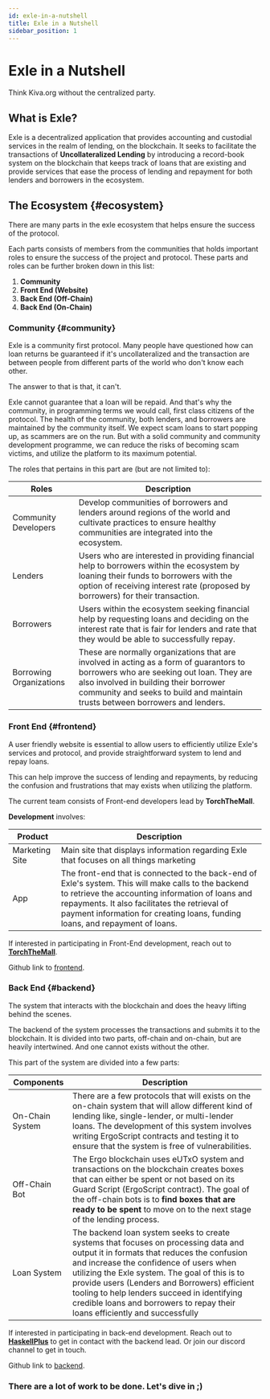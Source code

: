 ```yaml
---
id: exle-in-a-nutshell
title: Exle in a Nutshell
sidebar_position: 1
---
```


# Exle in a Nutshell

Think Kiva.org without the centralized party.

## What is Exle?

Exle is a decentralized application that provides accounting and custodial services in the realm of lending, on the blockchain. It seeks to facilitate the transactions of **Uncollateralized Lending** by introducing a record-book system on the blockchain that keeps track of loans that are existing and provide services that ease the process of lending and repayment for both lenders and borrowers in the ecosystem. 

## The Ecosystem {#ecosystem}
There are many parts in the exle ecosystem that helps ensure the success of the protocol. 

Each parts consists of members from the communities that holds important roles to ensure the success of the project and protocol. These parts and roles can be further broken down in this list:

1. **Community**
2. **Front End (Website)**
3. **Back End (Off-Chain)**
4. **Back End (On-Chain)**


### **Community** {#community}

Exle is a community first protocol. Many people have questioned how can loan returns be guaranteed if it's uncollateralized and the transaction are between people from different parts of the world who don't know each other.

The answer to that is that, it can't.

Exle cannot guarantee that a loan will be repaid. And that's why the community, in programming terms we would call, first class citizens of the protocol. The health of the community, both lenders, and borrowers are maintained by the community itself. We expect scam loans to start popping up, as scammers are on the run. But with a solid community and community development programme, we can reduce the risks of becoming scam victims, and utilize the platform to its maximum potential.

The roles that pertains in this part are (but are not limited to):

| Roles | Description |
| ----------- | ----------- |
| Community Developers | Develop communities of borrowers and lenders around regions of the world and cultivate practices to ensure healthy communities are integrated into the ecosystem.|
| Lenders | Users who are interested in providing financial help to borrowers within the ecosystem by loaning their funds to borrowers with the option of receiving interest rate (proposed by borrowers) for their transaction. |
| Borrowers | Users within the ecosystem seeking financial help by requesting loans and deciding on the interest rate that is fair for lenders and rate that they would be able to successfully repay. |
| Borrowing Organizations | These are normally organizations that are involved in acting as a form of guarantors to borrowers who are seeking out loan. They are also involved in building their borrower community and seeks to build and maintain trusts between borrowers and lenders.|

### **Front End** {#frontend}
A user friendly website is essential to allow users to efficiently utilize Exle's services and protocol, and provide straightforward system to lend and repay loans.

This can help improve the success of lending and repayments, by reducing the confusion and frustrations that may exists when utilizing the platform.

The current team consists of Front-end developers lead by **TorchTheMall**.

**Development** involves:

| Product | Description |
| ----------- | --------- |
| Marketing Site | Main site that displays information regarding Exle that focuses on all things marketing |
| App | The front-end that is connected to the back-end of Exle's system. This will make calls to the backend to retrieve the accounting information of loans and repayments. It also facilitates the retrieval of payment information for creating loans, funding loans, and repayment of loans. |

If interested in participating in Front-End development, reach out to [**TorchTheMall**](https://twitter.com/lommaj).

Github link to [frontend](https://github.com/Ergo-Lend/front-end).


### **Back End** {#backend}
The system that interacts with the blockchain and does the heavy lifting behind the scenes.

The backend of the system processes the transactions and submits it to the blockchain. It is divided into two parts, off-chain and on-chain, but are heavily intertwined. And one cannot exists without the other.

This part of the system are divided into a few parts:

| Components | Description |
| ----------- | ------------ |
| On-Chain System | There are a few protocols that will exists on the on-chain system that will allow different kind of lending like, single-lender, or multi-lender loans. The development of this system involves writing ErgoScript contracts and testing it to ensure that the system is free of vulnerabilities. |
| Off-Chain Bot | The Ergo blockchain uses eUTxO system and transactions on the blockchain creates boxes that can either be spent or not based on its Guard Script (ErgoScript contract). The goal of the off-chain bots is to **find boxes that are ready to be spent** to move on to the next stage of the lending process. |
| Loan System | The backend loan system seeks to create systems that focuses on processing data and output it in formats that reduces the confusion and increase the confidence of users when utilizing the Exle system. The goal of this is to provide users (Lenders and Borrowers) efficient tooling to help lenders succeed in identifying credible loans and borrowers to repay their loans efficiently and successfully |

If interested in participating in back-end development. Reach out to [**HaskellPlus**](https://twitter.com/Haskell_plus) to get in contact with the backend lead. Or join our discord channel to get in touch.

Github link to [backend](https://github.com/Ergo-Lend/exle-dot).

### There are a lot of work to be done. Let's dive in ;)